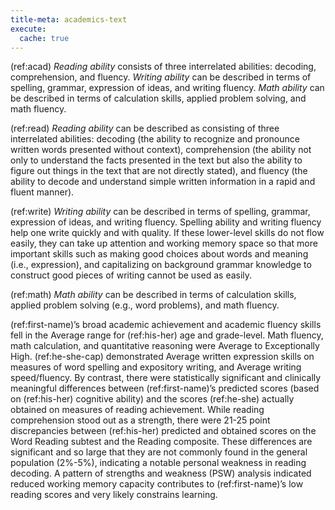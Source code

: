 ```yaml
---
title-meta: academics-text
execute:
  cache: true
---
```


<!-- ## Academics -->

(ref:acad) _Reading ability_ consists of three interrelated abilities: decoding,
comprehension, and fluency. _Writing ability_ can be described in terms of
spelling, grammar, expression of ideas, and writing fluency. _Math ability_ can
be described in terms of calculation skills, applied problem solving, and math
fluency.

(ref:read) _Reading ability_ can be described as consisting of three
interrelated abilities: decoding (the ability to recognize and pronounce written
words presented without context), comprehension (the ability not only to
understand the facts presented in the text but also the ability to figure out
things in the text that are not directly stated), and fluency (the ability to
decode and understand simple written information in a rapid and fluent manner).

(ref:write) _Writing ability_ can be described in terms of spelling, grammar,
expression of ideas, and writing fluency. Spelling ability and writing fluency
help one write quickly and with quality. If these lower-level skills do not flow
easily, they can take up attention and working memory space so that more
important skills such as making good choices about words and meaning (i.e.,
expression), and capitalizing on background grammar knowledge to construct good
pieces of writing cannot be used as easily.

(ref:math) _Math ability_ can be described in terms of calculation skills,
applied problem solving (e.g., word problems), and math fluency.

(ref:first-name)'s broad academic achievement and academic fluency skills fell
in the Average range for (ref:his-her) age and grade-level. Math fluency, math
calculation, and quantitative reasoning were Average to Exceptionally High.
(ref:he-she-cap) demonstrated Average written expression skills on measures of
word spelling and expository writing, and Average writing speed/fluency. By
contrast, there were statistically significant and clinically meaningful
differences between (ref:first-name)'s predicted scores (based on (ref:his-her)
cognitive ability) and the scores (ref:he-she) actually obtained on measures of
reading achievement. While reading comprehension stood out as a strength, there
were 21-25 point discrepancies between (ref:his-her) predicted and obtained
scores on the Word Reading subtest and the Reading composite. These differences
are significant and so large that they are not commonly found in the general
population (2%-5%), indicating a notable personal weakness in reading decoding.
A pattern of strengths and weakness (PSW) analysis indicated reduced working
memory capacity contributes to (ref:first-name)'s low reading scores and very
likely constrains learning.

<!-- Glue -->
